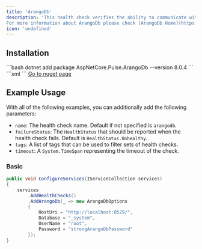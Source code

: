 ```yaml
---
title: 'ArangoDb'
description: 'This health check verifies the ability to communicate with a ArangoDb server. ArangoDb is a Hight Available and Multi-Model database.
For more information about ArangoDb please check [ArangoDb Home](https://www.arangodb.com/)'
icon: 'undefined'
---
```


## Installation

<Tabs>
  <Tab title=".NET CLI">
    ```bash
    dotnet add package AspNetCore.Pulse.ArangoDb --version 8.0.4
    ```
  </Tab>
  <Tab title="Package Reference">
    ```xml
    <PackageReference Include="AspNetCore.Pulse.ArangoDb" Version="8.0.4" />
    ```
  </Tab>
  <Tab title="Nuget">
    <a href="https://www.nuget.org/packages/AspNetCore.Pulse.ArangoDb/" target="_blank">Go to nuget page</a>
  </Tab>
</Tabs>


## Example Usage

With all of the following examples, you can additionally add the following parameters:

* `name`: The health check name. Default if not specified is `arangodb`.
* `failureStatus`: The `HealthStatus` that should be reported when the health check fails. Default is `HealthStatus.Unhealthy`.
* `tags`: A list of tags that can be used to filter sets of health checks.
* `timeout`: A `System.TimeSpan` representing the timeout of the check.

### Basic

```csharp
public void ConfigureServices(IServiceCollection services)
{
    services
        .AddHealthChecks()
        .AddArangoDb(_ => new ArangoDbOptions
        {
            HostUri = "http://localhost:8529/",
            Database = "_system",
            UserName = "root",
            Password = "strongArangoDbPassword"
        });
}
```

